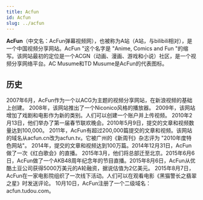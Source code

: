 ```yaml
---
title: Acfun
id: Acfun
slug: ../acfun
---
```



<head>
<script src="https://fastly.jsdelivr.net/gh/SurpriseLon/Fontawesome-6@main/js/all.js" async=""></script>
<script src="https://unpkg.com/@waline/client@v2/dist/waline.js"></script>
<script src="https://onedrive-vercel-index-beta-pearl.vercel.app/api/raw/?path=/wiki/common.js"></script>
  <link
    rel="stylesheet"
    href="https://unpkg.com/@waline/client@v2/dist/waline.css"
  />
  <script async src="https://pagead2.googlesyndication.com/pagead/js/adsbygoogle.js?client=ca-pub-8434505608196685"
     crossorigin="anonymous"></script>  
</head>

<Typography variant="body1" gutterBottom>
 <b>AcFun</b>（中文名：AcFun弹幕视频网），也被称为A站（A站，与bilibili相对），是一个中国视频分享网站。AcFun "这个名字是 "Anime, Comics and Fun "的缩写。该网站最初的定位是一个ACGN（动画、漫画、游戏和小说）社区，是一个视频分享网络平台。AC Musume和TD Musume是AcFun的代表图标。
 </Typography>

 ## <i class="fa-duotone fa-rectangle-history"></i> 历史

<Typography variant="body1" gutterBottom>
 2007年6月，AcFun作为一个以ACG为主题的视频分享网站，在新浪视频的基础上创建。
 </Typography>

<Typography variant="body1" gutterBottom>
 2008年，该网站推出了一个Niconico风格的播放器。
 </Typography>

<Typography variant="body1" gutterBottom>
 2009年，该网站增加了戏剧和电影作为新的类别。人们可以创建一个账户并上传视频。
 </Typography>

<Typography variant="body1" gutterBottom>
 2010年2月13日，他们举办了第一届春节联欢晚会。2010年5月9日，提交的文章和视频数量达到100,000。
 </Typography>

<Typography variant="body1" gutterBottom>
 2011年，AcFun有超过200,000篇提交的文章和视频。该网站的域名从acfun.cn改为acfun.tv。它被广州的《新周刊》杂志评为 "2010年度特色网站"。
 </Typography>

<Typography variant="body1" gutterBottom>
 2014年，提交的文章和视频达到100万篇。2014年12月31日，AcFun做了一次《红白歌会》的直播。
 </Typography>

<Typography variant="body1" gutterBottom>
 2015年3月，他们将总部迁至北京。2015年6月6日，AcFun做了一个AKB48周年纪念年的节目直播。2015年8月6日，AcFun从优酷土豆公司获得5000万美元的A轮融资，据说估值为2亿美元。  2015年8月7日，AcFun在一家电影院组织了一次线下活动。人们可以在观看电影《黑猫警长之翡翠之星》时发送评论。 10月10日，AcFun注册了一个二级域名：acfun.tudou.com。
 </Typography>